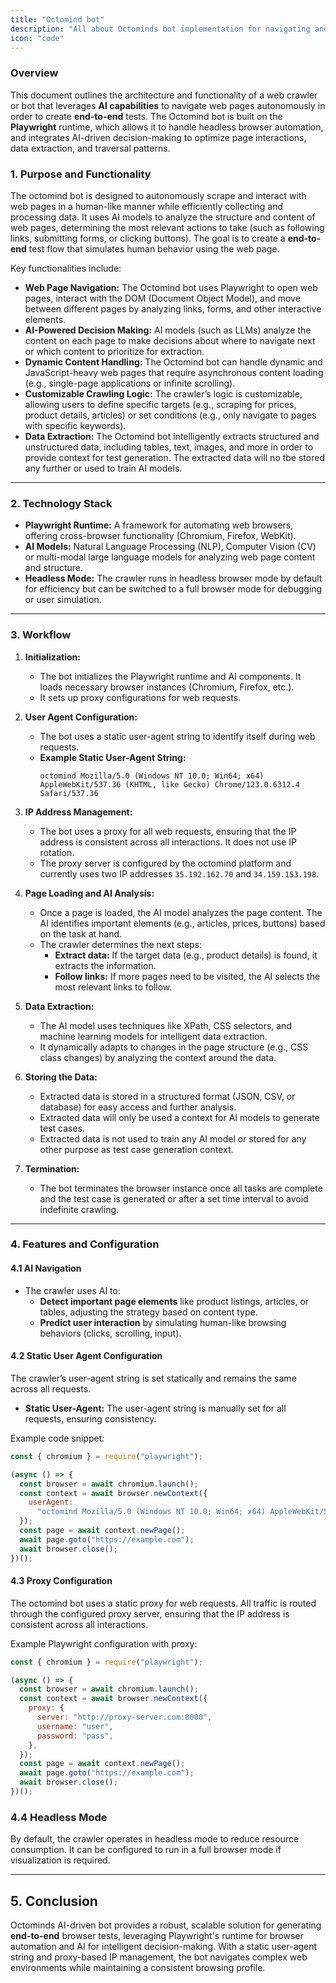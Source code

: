 ```yaml
---
title: "Octomind bot"
description: "All about Octominds bot implementation for navigating and crawling web pages in order to generate end-to-end tests"
icon: "code"
---
```


### Overview

This document outlines the architecture and functionality of a web crawler or bot that leverages **AI capabilities** to navigate web pages autonomously
in order to create **end-to-end** tests. The Octomind bot is built on the **Playwright** runtime, which allows it to handle headless browser automation, and integrates AI-driven decision-making to optimize page interactions, data extraction, and traversal patterns.

### 1. Purpose and Functionality

The octomind bot is designed to autonomously scrape and interact with web pages in a human-like manner while efficiently collecting and processing data.
It uses AI models to analyze the structure and content of web pages, determining the most relevant actions to take (such as following links, submitting forms, or clicking buttons). The goal is to create a **end-to-end** test flow that simulates human behavior using the web page.

Key functionalities include:

- **Web Page Navigation:** The Octomind bot uses Playwright to open web pages, interact with the DOM (Document Object Model), and move between different pages by analyzing links, forms, and other interactive elements.
- **AI-Powered Decision Making:** AI models (such as LLMs) analyze the content on each page to make decisions about where to navigate next or which content to prioritize for extraction.
- **Dynamic Content Handling:** The Octomind bot can handle dynamic and JavaScript-heavy web pages that require asynchronous content loading (e.g., single-page applications or infinite scrolling).
- **Customizable Crawling Logic:** The crawler’s logic is customizable, allowing users to define specific targets (e.g., scraping for prices, product details, articles) or set conditions (e.g., only navigate to pages with specific keywords).
- **Data Extraction:** The Octomind bot intelligently extracts structured and unstructured data, including tables, text, images, and more in order to provide context for test generation. The extracted data will no tbe stored any further or used to train AI models.

---

### 2. Technology Stack

- **Playwright Runtime:** A framework for automating web browsers, offering cross-browser functionality (Chromium, Firefox, WebKit).
- **AI Models:** Natural Language Processing (NLP), Computer Vision (CV) or multi-modal large language models for analyzing web page content and structure.
- **Headless Mode:** The crawler runs in headless browser mode by default for efficiency but can be switched to a full browser mode for debugging or user simulation.

---

### 3. Workflow

1. **Initialization:**

   - The bot initializes the Playwright runtime and AI components. It loads necessary browser instances (Chromium, Firefox, etc.).
   - It sets up proxy configurations for web requests.

2. **User Agent Configuration:**

   - The bot uses a static user-agent string to identify itself during web requests.
   - **Example Static User-Agent String:**
     ```plaintext
     octomind Mozilla/5.0 (Windows NT 10.0; Win64; x64) AppleWebKit/537.36 (KHTML, like Gecko) Chrome/123.0.6312.4 Safari/537.36
     ```

3. **IP Address Management:**

   - The bot uses a proxy for all web requests, ensuring that the IP address is consistent across all interactions. It does not use IP rotation.
   - The proxy server is configured by the octomind platform and currently uses two IP addresses `35.192.162.70` and `34.159.153.198`.

4. **Page Loading and AI Analysis:**

   - Once a page is loaded, the AI model analyzes the page content. The AI identifies important elements (e.g., articles, prices, buttons) based on the task at hand.
   - The crawler determines the next steps:
     - **Extract data:** If the target data (e.g., product details) is found, it extracts the information.
     - **Follow links:** If more pages need to be visited, the AI selects the most relevant links to follow.

5. **Data Extraction:**

   - The AI model uses techniques like XPath, CSS selectors, and machine learning models for intelligent data extraction.
   - It dynamically adapts to changes in the page structure (e.g., CSS class changes) by analyzing the context around the data.

6. **Storing the Data:**

   - Extracted data is stored in a structured format (JSON, CSV, or database) for easy access and further analysis.
   - Extracted data will only be used a context for AI models to generate test cases.
   - Extracted data is not used to train any AI model or stored for any other purpose as test case generation context.

7. **Termination:**
   - The bot terminates the browser instance once all tasks are complete and the test case is generated or after a set time interval to avoid indefinite crawling.

---

### 4. Features and Configuration

#### 4.1 AI Navigation

- The crawler uses AI to:
  - **Detect important page elements** like product listings, articles, or tables, adjusting the strategy based on content type.
  - **Predict user interaction** by simulating human-like browsing behaviors (clicks, scrolling, input).

#### 4.2 Static User Agent Configuration

The crawler’s user-agent string is set statically and remains the same across all requests.

- **Static User-Agent:** The user-agent string is manually set for all requests, ensuring consistency.

Example code snippet:

```javascript
const { chromium } = require("playwright");

(async () => {
  const browser = await chromium.launch();
  const context = await browser.newContext({
    userAgent:
      "octomind Mozilla/5.0 (Windows NT 10.0; Win64; x64) AppleWebKit/537.36 (KHTML, like Gecko) Chrome/123.0.6312.4 Safari/537.36",
  });
  const page = await context.newPage();
  await page.goto("https://example.com");
  await browser.close();
})();
```

#### 4.3 Proxy Configuration

The octomind bot uses a static proxy for web requests. All traffic is routed through the configured proxy server, ensuring that the IP address is consistent across all interactions.

Example Playwright configuration with proxy:

```javascript
const { chromium } = require("playwright");

(async () => {
  const browser = await chromium.launch();
  const context = await browser.newContext({
    proxy: {
      server: "http://proxy-server.com:8000",
      username: "user",
      password: "pass",
    },
  });
  const page = await context.newPage();
  await page.goto("https://example.com");
  await browser.close();
})();
```

### 4.4 Headless Mode

By default, the crawler operates in headless mode to reduce resource consumption.
It can be configured to run in a full browser mode if visualization is required.

---

## 5. Conclusion

Octominds AI-driven bot provides a robust, scalable solution for generating **end-to-end** browser tests, leveraging Playwright's runtime for browser automation and AI for intelligent decision-making. With a static user-agent string and proxy-based IP management, the bot navigates complex web environments while maintaining a consistent browsing profile.
